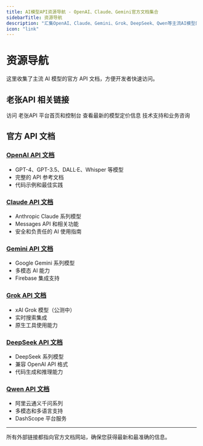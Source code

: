 ```yaml
---
title: AI模型API资源导航 - OpenAI、Claude、Gemini官方文档集合
sidebarTitle: 资源导航
description: "汇集OpenAI、Claude、Gemini、Grok、DeepSeek、Qwen等主流AI模型的官方API文档链接，为开发者提供一站式AI API资源导航服务。"
icon: "link"
---
```


<head>
  <meta name="keywords" content="AI API文档,OpenAI文档,Claude API,Gemini API,Grok API,DeepSeek API,Qwen API,AI模型文档,人工智能API,开发者资源" />
  <link rel="canonical" href="https://docs.laozhang.ai/resources" />
</head>

# 资源导航

这里收集了主流 AI 模型的官方 API 文档，方便开发者快速访问。

## 老张API 相关链接

<CardGroup cols={3}>
  <Card
    title="老张API 官网"
    icon="globe"
    href="https://api.laozhang.ai"
  >
    访问 老张API 平台首页和控制台
  </Card>
  <Card
    title="模型价格"
    icon="dollar-sign"
    href="https://api.laozhang.ai/account/pricing"
  >
    查看最新的模型定价信息
  </Card>
  <Card
    title="联系邮箱"
    icon="envelope"
    href="mailto:support@laozhang.ai"
  >
    技术支持和业务咨询
  </Card>
</CardGroup>

## 官方 API 文档

### [OpenAI API 文档](https://platform.openai.com/docs/api-reference)
- GPT-4、GPT-3.5、DALL·E、Whisper 等模型
- 完整的 API 参考文档
- 代码示例和最佳实践

### [Claude API 文档](https://docs.anthropic.com/en/api)
- Anthropic Claude 系列模型
- Messages API 和相关功能
- 安全和负责任的 AI 使用指南

### [Gemini API 文档](https://ai.google.dev/gemini-api/docs)
- Google Gemini 系列模型
- 多模态 AI 能力
- Firebase 集成支持

### [Grok API 文档](https://docs.x.ai/docs/overview)
- xAI Grok 模型（公测中）
- 实时搜索集成
- 原生工具使用能力

### [DeepSeek API 文档](https://api-docs.deepseek.com/)
- DeepSeek 系列模型
- 兼容 OpenAI API 格式
- 代码生成和推理能力

### [Qwen API 文档](https://www.alibabacloud.com/help/en/model-studio/use-qwen-by-calling-api)
- 阿里云通义千问系列
- 多模态和多语言支持
- DashScope 平台服务

---

<Note>
所有外部链接都指向官方文档网站，确保您获得最新和最准确的信息。
</Note>